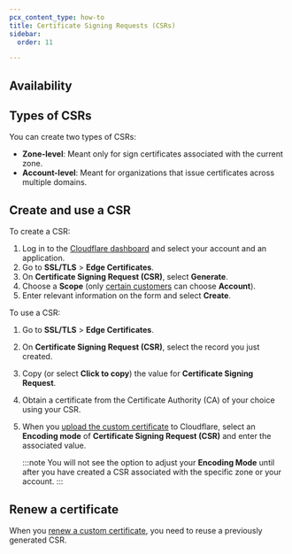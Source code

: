 ```yaml
---
pcx_content_type: how-to
title: Certificate Signing Requests (CSRs)
sidebar:
  order: 11

---
```



<Render file="csr-definition" />

## Availability

<FeatureTable id="ssl.csr" />

## Types of CSRs

You can create two types of CSRs:

* **Zone-level**: Meant only for sign certificates associated with the current zone.
* **Account-level**: Meant for organizations that issue certificates across multiple domains.

## Create and use a CSR

To create a CSR:

1. Log in to the [Cloudflare dashboard](https://dash.cloudflare.com) and select your account and an application.
2. Go to **SSL/TLS** > **Edge Certificates**.
3. On **Certificate Signing Request (CSR)**, select **Generate**.
4. Choose a **Scope** (only [certain customers](#types-of-csrs) can choose **Account**).
5. Enter relevant information on the form and select **Create**.

To use a CSR:

1. Go to **SSL/TLS** > **Edge Certificates**.
2. On **Certificate Signing Request (CSR)**, select the record you just created.
3. Copy (or select **Click to copy**) the value for **Certificate Signing Request**.
4. Obtain a certificate from the Certificate Authority (CA) of your choice using your CSR.
5. When you [upload the custom certificate](/ssl/edge-certificates/custom-certificates/uploading/) to Cloudflare, select an **Encoding mode** of **Certificate Signing Request (CSR)** and enter the associated value.

   :::note
   You will not see the option to adjust your **Encoding Mode** until after you have created a CSR associated with the specific zone or your account. 
   :::

## Renew a certificate

When you [renew a custom certificate](/ssl/edge-certificates/custom-certificates/renewing/), you need to reuse a previously generated CSR.

